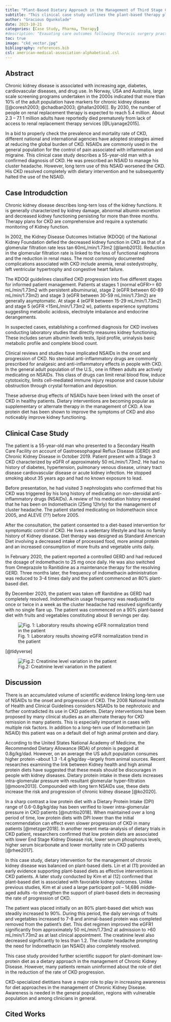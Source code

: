 ```yaml
---
title: "Plant-Based Dietary Approach in the Management of Third Stage Chronic Kidney Diseases"
subtitle: "This clinical case study outlines the plant-based therapy plan for a 55-year-old man with a clinical diagnosis of Chronic Kidney Disease"
author: "Gracious Ogunkolade"
date: 2023-10-21
categories: [Case Study, Pharma, Therapy]
#description: "Evauating care outcomes following thoracic surgery practice during the COVID-19 pandemic using data generated from multiple sites, including a COVID Centre"
toc: true
image: "ckd_vector.jpg"
bibliography: references.bib
csl: american-medical-association-alphabetical.csl
---
```


::: callout-tip
## Abstract

Chronic kidney disease is associated with increasing age, diabetes, cardiovascular diseases, and drug use. In Norway, USA and Australia, large scale screening programs undertaken in the 2000s indicated that more than 10% of the adult population have markers for chronic kidney disease \[[@coresh2003; @chadban2003; @hallan2006]\]. By 2030, the number of people on renal replacement therapy is expected to reach 5.4 million. About 2.3 -- 7.1 1 million adults have reportedly died prematurely from lack of access to renal replacement therapy services [@Liyanage2015].

In a bid to properly check the prevalence and mortality rate of CKD, different national and international agencies have adopted strategies aimed at reducing the global burden of CKD. NSAIDs are commonly used in the general population for the control of pain associated with inflammation and migraine. This clinical case study describes a 55-year-old man with a confirmed diagnosis of CKD. He was prescribed an NSAID to manage his cluster headache. However, long term use of this NSAID worsened the CKD. His CKD resolved completely with dietary intervention and he subsequently halted the use of the NSAID.
:::

## Case Introdudction

Chronic kidney disease describes long-tern loss of the kidney functions. It is generally characterized by kidney damage, abnormal albumin excretion and decreased kidney functioning persisting for more than three months. Therapy plans for CKD are comprehensive and require a systematic monitoring of Kidney function. 

In 2002, the Kidney Disease Outcomes Initiative (KDOQI) of the National Kidney Foundation defied the decreased kidney function in CKD as that of a glomerular filtration rate less tan 60mL/min/1.73m2 [@lamb2013]. Reduction in the glomerular filtration rate is linked to the loss of functional nephrons and the reduction in renal mass. The most commonly documented complications associated with CKD include anemia, renal ostedystrophy, left ventricular hypertrophy and congestive heart failure.

The KDOQI guidelines classified CKD progression into five different stages for informed patient management. Patients at stages 1 (normal eGFR\>= 60 mL/min/1.73m2 with persistent albuminuria), stage 2 (eGFR between 60-89 mL/min/1.73m2) and stage 3 (eGFR between 30-59 mL/min/1.73m2) are generally asymptomatic. At stage 4 (eGFR between 15-29 mL/min/1.73m2) and stage 5 (eGFR \<15mL/min/1.73m2 w), patients experience symptoms suggesting metabolic acidosis, electrolyte imbalance and endocrine derangements. 

In suspected cases, establishing a confirmed diagnosis for CKD involves conducting laboratory studies that directly measures kidney functioning. These includes serum albumin levels tests, lipid profile, urinalysis basic metabolic profile and complete blood count.

Clinical reviews and studies have implicated NSAIDs in the onset and progression of CKD. No steroidal anti-inflammatory drugs are commonly prescribed for analgesic and anti-inflammatory effects in people with CKD. In the general adult population of the U.S., one in fifteen adults are actively medicating on NSAIDs. This class of drugs can limit renal blood flow, induce cytotoxicity, limits cell-mediated immune injury response and cause tubular obstruction through crystal formation and deposition. 

These adverse drug effects of NSAIDs have been linked with the onset of CKD in healthy patients. Dietary interventions are becoming popular as supplementary or alternate therapy in the management of CKD. A low protein diet has been shown to improve the symptoms of CKD and also noticeably improve kidney functioning.

## Clinical Case Study

The patient is a 55-year-old man who presented to a Secondary Health Care Facility on account of Gastroesophageal Reflux Disease (GERD) and Chronic Kidney Disease in October 2019. Patient present with a Stage 3 CKD characterized by eGFR of approximately 50 mL/min/1.73m2. He had no history of diabetes, hypertension, pulmonary venous disease, urinary tract disease cardiovascular disease or acute kidney infection. He stopped smoking about 35 years ago and had no known exposure to lead.

Before presentation, he had visited 3 nephrologists who confirmed that his CKD was triggered by his long history of medicating on non-steroidal anti-inflammatory drugs (NSAIDs). A review of his medication history revealed that he has been on Indomethacin (25mg 12hrly) for the management of cluster headache. The patient started medicating on Indomethacin since 2005, and ALEVE (??) before 2005. 

After the consultation, the patient consented to a diet-based intervention for symptomatic control of CKD. He lives a sedentary lifestyle and has no family history of Kidney disease. Diet therapy was designed as Standard American Diet involving a decreased intake of processed food, more animal protein and an increased consumption of more fruits and vegetable units daily.

In February 2020, the patient reported a controlled GERD and had reduced the dosage of indomethacin to 25 mg once daily. He was also switched from Omeprazole to Ranitidine as a maintenance therapy for the resolving GERD. Three months later, the frequency of indomethacin administration was reduced to 3-4 times daily and the patient commenced an 80% plant-based diet. 

By December 2020, the patient was taken off Ranitidine as GERD had completely resolved. Indomethacin usage frequency was readjusted to once or twice in a week as the cluster headache had resolved significantly with no single flare up. The patient was commenced on a 90% plant-based diet with fruits and vegetables constituting about 8 servings per day.

![Fig. 1: Laboratory results showing eGFR normalization trend in the patient](images/lab-results-ckd-case.jpg){fig-align="center"}

[@tidyverse]

![Fig.2: Creatinine level variation in the patient](images/creatinine-level-ckd-case.jpg){fig-align="center"}

## Discussion

There is an accumulated volume of scientific evidence linking long-tern use of NSAIDs to the onset and progression of CKD. The 2008 National Institute of Health and Clinical Guidelines considers NSAIDs to be nephrotoxic and further contradicted its use in CKD patients. Dietary interventions have been proposed by many clinical studies as an alternate therapy for CKD remission in many patients. This is especially important in cases with multiple risk factors. In addition to a long-tern use of Indomethacin (an NSAID) this patient was on a default diet of high animal protein and diary.

According to the United States National Academy of Medicine, the Recommended Dietary Allowance (RDA) of protein is pegged at 0.8g/kg/dad. However, on an average the US adult population consumes higher protein --about 1.3 -1.4 g/kg/day --largely from animal sources. Recent researches examining the link between Kidney health and high animal protein diets have suggested that these meals should be discourages in people with kidney diseases. Dietary protein intake in these diets increases intra-glomerular pressure with resultant glomerular hyper-filtration [@moore2013]. Compounded with long tern NSAIDs use, these diets increase the risk and progression of chronic kidney disease [@ko2020].

In a sharp contrast a low protein diet with a Dietary Protein Intake (DPI) range of 0.6-0.8g/kg/day has been verified to lower intra-glomerular pressure in CKD patients [@nutritio2018]. When maintained over a long period of time, low protein diets with DPI lower than the initial recommendation can effect even slower progression of CKD in many patients [@metzger2018]. In another resent meta-analysis of dietary trials in CKD patient, researchers confirmed that low protein diets are associated with lower End Stage Kidney Disease risk, lower serum phosphorus levels, higher serum bicarbonate and lower mortality rate in CKD patients [@rhee2017].

In this case study, dietary intervention for the management of chronic kidney disease was balanced on plant-based diets. Lin et al (11) provided an early evidence supporting plant-based diets as effective interventions in CKD patients. A later study conducted by Kim et al (12) confirmed that plant-based diet is associated with favorable kidney outcomes. Unlike previous studies, Kim et al used a large participant poll -- 14,686 middle-aged adults --to strengthen the support of plant-based diets in decreasing the rate of progression of CKD.

The patient was placed initially on an 80% plant-based diet which was steadily increased to 90%. During this period, the daily servings of fruits and vegetables increased to 7-8 and animal-based protein was completed removed from the patient's diet. This diet regimen improved the eGFR1 significantly from approximately 50 mL/min/1.73m2 at admission to \>60 mL/min/1.73m2 as at last clinical appointment. The creatinine level also decreased significantly to less than 1.2. The cluster headache prompting the need for Indomethacin (an NSAID) also completely resolved.

This case study provided further scientific support for plant-dominant low-protein diet as a dietary approach in the management of Chronic Kidney Disease. However, many patients remain uninformed about the role of diet in the reduction of the rate of CKD progression.

CKD-specialized dietitians have a major role to play in increasing awareness for diet approaches in the management of Chronic Kidney Disease. Awareness is needed in the general population, regions with vulnerable population and among clinicians in general.

## Cited Works
